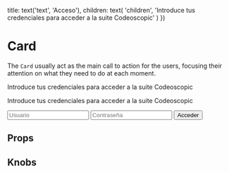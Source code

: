
  title: text('text', 'Acceso'),
  children: text(
    'children',
    'Introduce tus credenciales para acceder a la suite Codeoscopic'
  )
})

<Meta title="Molecules/Card" component={Card} />


# Card

The `Card` usually act as the main call to action for the users, focusing their attention on what they need to do at each moment.

<Preview>
  <Story name="Default">
    <Card title="Acceso">
      <p>
        Introduce tus credenciales para acceder a la suite Codeoscopic
      </p>    
    </Card>
  </Story>
  <Story name="Login">
    <Card title="Acceso">
      <p>
        Introduce tus credenciales para acceder a la suite Codeoscopic
      </p>    
      <Input placeholder='Usuario'></Input>
      <Input placeholder='Contraseña'></Input>
      <Button spaces="xs">Acceder</Button>
    </Card>
  </Story>
</Preview>

## Props

<Props of={Card} />

## Knobs

<Preview>
  <Story name="Knobs">
    <Card {...knobsProps()} />
  </Story>
</Preview>
